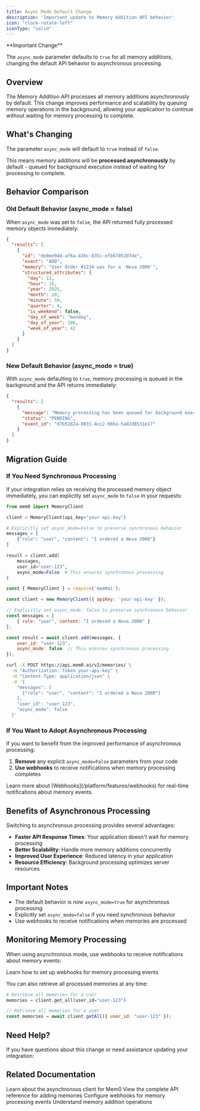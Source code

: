 ```yaml
---
title: Async Mode Default Change
description: 'Important update to Memory Addition API behavior'
icon: "clock-rotate-left"
iconType: "solid"
---
```


<Note type="warning">
  **Important Change**

  The `async_mode` parameter defaults to `true` for all memory additions, changing the default API behavior to asynchronous processing.
</Note>

## Overview

The Memory Addition API processes all memory additions asynchronously by default. This change improves performance and scalability by queuing memory operations in the background, allowing your application to continue without waiting for memory processing to complete.

## What's Changing

The parameter `async_mode` will default to `true` instead of `false`.

This means memory additions will be **processed asynchronously** by default - queued for background execution instead of waiting for processing to complete.

## Behavior Comparison

### Old Default Behavior (async_mode = false)

When `async_mode` was set to `false`, the API returned fully processed memory objects immediately:

```json
{
  "results": [
    {
      "id": "de0ee948-af6a-436c-835c-efb6705207de",
      "event": "ADD",
      "memory": "User Order #1234 was for a 'Nova 2000'",
      "structured_attributes": {
        "day": 13,
        "hour": 16,
        "year": 2025,
        "month": 10,
        "minute": 59,
        "quarter": 4,
        "is_weekend": false,
        "day_of_week": "monday",
        "day_of_year": 286,
        "week_of_year": 42
      }
    }
  ]
}
```

### New Default Behavior (async_mode = true)

With `async_mode` defaulting to `true`, memory processing is queued in the background and the API returns immediately:

```json
{
  "results": [
    {
      "message": "Memory processing has been queued for background execution",
      "status": "PENDING",
      "event_id": "d7b5282a-0031-4cc2-98ba-5a02d8531e17"
    }
  ]
}
```

## Migration Guide

### If You Need Synchronous Processing

If your integration relies on receiving the processed memory object immediately, you can explicitly set `async_mode` to `false` in your requests:

<CodeGroup>

```python Python
from mem0 import MemoryClient

client = MemoryClient(api_key="your-api-key")

# Explicitly set async_mode=False to preserve synchronous behavior
messages = [
    {"role": "user", "content": "I ordered a Nova 2000"}
]

result = client.add(
    messages,
    user_id="user-123",
    async_mode=False  # This ensures synchronous processing
)
```

```javascript JavaScript
const { MemoryClient } = require('mem0ai');

const client = new MemoryClient({ apiKey: 'your-api-key' });

// Explicitly set async_mode: false to preserve synchronous behavior
const messages = [
    { role: "user", content: "I ordered a Nova 2000" }
];

const result = await client.add(messages, {
    user_id: "user-123",
    async_mode: false  // This ensures synchronous processing
});
```

```bash cURL
curl -X POST https://api.mem0.ai/v2/memories/ \
  -H "Authorization: Token your-api-key" \
  -H "Content-Type: application/json" \
  -d '{
    "messages": [
      {"role": "user", "content": "I ordered a Nova 2000"}
    ],
    "user_id": "user-123",
    "async_mode": false
  }'
```

</CodeGroup>

### If You Want to Adopt Asynchronous Processing

If you want to benefit from the improved performance of asynchronous processing:

1. **Remove** any explicit `async_mode=False` parameters from your code
2. **Use webhooks** to receive notifications when memory processing completes

<Note>
Learn more about [Webhooks](/platform/features/webhooks) for real-time notifications about memory events.
</Note>

## Benefits of Asynchronous Processing

Switching to asynchronous processing provides several advantages:

- **Faster API Response Times**: Your application doesn't wait for memory processing
- **Better Scalability**: Handle more memory additions concurrently
- **Improved User Experience**: Reduced latency in your application
- **Resource Efficiency**: Background processing optimizes server resources

## Important Notes

- The default behavior is now `async_mode=true` for asynchronous processing
- Explicitly set `async_mode=false` if you need synchronous behavior
- Use webhooks to receive notifications when memories are processed

## Monitoring Memory Processing

When using asynchronous mode, use webhooks to receive notifications about memory events:

<Card title="Configure Webhooks" icon="webhook" href="/platform/features/webhooks">
  Learn how to set up webhooks for memory processing events
</Card>

You can also retrieve all processed memories at any time:

<CodeGroup>

```python Python
# Retrieve all memories for a user
memories = client.get_all(user_id="user-123")
```

```javascript JavaScript
// Retrieve all memories for a user
const memories = await client.getAll({ user_id: "user-123" });
```

</CodeGroup>

## Need Help?

If you have questions about this change or need assistance updating your integration:

<Snippet file="get-help.mdx" />

## Related Documentation

<CardGroup cols={2}>
  <Card title="Async Client" icon="bolt" href="/platform/features/async-client">
    Learn about the asynchronous client for Mem0
  </Card>
  <Card title="Add Memories API" icon="plus" href="/api-reference/memory/add-memories">
    View the complete API reference for adding memories
  </Card>
  <Card title="Webhooks" icon="webhook" href="/platform/features/webhooks">
    Configure webhooks for memory processing events
  </Card>
  <Card title="Memory Operations" icon="gear" href="/core-concepts/memory-operations/add">
    Understand memory addition operations
  </Card>
</CardGroup>
